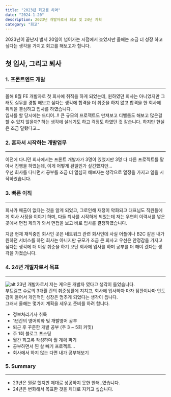 ```yaml
---
title: "2023년 회고를 하며"
date: "2024-1-20"
description: 2023년 개발자로서 회고 및 24년 계획
category: "회고"
---
```


2023년이 끝난지 벌서 20일이 넘어가는 시점에서 늦었지만 올해는 조금 더 성장 하고 싶다는 생각을 가지고 회고를 해보고자 합니다.

## 첫 입사, 그리고 퇴사

### 1. 프론트엔드 개발

<hr />

올해 8월 FE 개발자로 첫 회사에 취직을 하게 되었는데, 원하였던 회사는 아니었지만 그래도 실무를 경험 해보고 싶다는 생각에 합격을 더 취준을 하지 않고 합격을 한 회사에 취직을 결심하고 입사를 하였습니다.<br/>
입사를 할 당시에는 드디어..!! 큰 규모의 프로젝트도 만져보고 디벨롭도 해보고 많은걸 할 수 있지 않을까? 하는 생각에 설레기도 하고 걱정도 하였던 것 같습니다.
하지만 현실은 조금 달랐다고...

### 2. 혼자서 시작하는 개발업무

<hr />

이전에 다니던 회사에서는 프론트 개발자가 3명이 있었지만 3명 다 다른 프로젝트를 맡아서 진행을 하였는데, 이게 어떻게 된일인가 싶긴했지만... <br/>
우선 회사를 다니면서 공부를 조금 더 열심히 해보자는 생각으로 열정을 가지고 일을 시작하였습니다.

### 3. 빠른 이직

<hr />

회사가 매출이 없다는 것을 알게 되었고, 그로인해 재정이 악화되고 대표님도 직원들에게 회사 사정을 이야기 하며, 다들 퇴사를 시작하게 되었는데
저는 우연히 이력서를 넣은 곳에서 면접 제의가 와서 면접을 보고 바로 입사를 결정하였습니다.

지금 현재 재직중인 회사인 곳은 네트워크 관련 회사인데 사실 어플이나 B2C 같은 내가 원하던 서비스를 하던 회사는 아니지만
규모가 조금 큰 회사고 우선은 안정감을 가지고 싶다는 생각에 더 이상 취준을 하기 보단 회사에 입사를 하며 공부를 더 해야 겠다는 생각을 가졌습니다.<br/>

### 4. 24년 개발자로서 목표

<hr />

![alt](https://x6i3g8y3.rocketcdn.me/wp-content/uploads/2021/02/20210222_02_01.jpg?v=1685596329)
23년 개발자로서 저는 게으른 개발자 였다고 생각이 들었습니다.<br/>
부트캠프 수료의 3개월 간의 취준생활에 지치고, 회사에 입사하자 마자 잠깐이나마 안도감이 들어서 개인적인 성장은 멈추게 되었다는 생각이 듭니다.<br/>
그래서 올해는 몇가지 계획을 세우고 준비를 하려 합니다.

- 정보처리기사 취득
- 1년간의 영어회화 및 개발영어 공부
- 퇴근 후 꾸준한 개발 공부 (주 3 ~ 5회 커밋)
- 주 1회 블로그 포스팅
- 월간 회고록 작성하며 월 계획 짜기
- 공부하면서 찐 살 빼기 프로젝트...
- 회사에서 하지 않는 다면 내가 공부해보기
  <br />

### 5. Summary

<hr />

- 23년은 뭔갈 했지만 제대로 성공하지 못한 한해..였습니다.
- 24년은 변화해서 목표한 것을 제대로 지키고 싶습니다.
